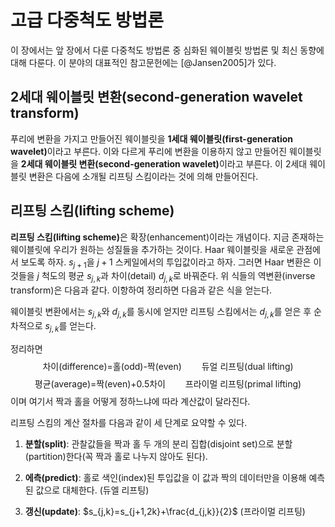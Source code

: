 # 고급 다중척도 방법론 {#admultiscale}

이 장에서는 앞 장에서 다룬 다중척도 방법론 중 심화된 웨이블릿 방법론 및 최신 동향에 대해 다룬다. 이 분야의 대표적인 참고문헌에는 [@Jansen2005]가 있다.

## 2세대 웨이블릿 변환(second-generation wavelet transform)

푸리에 변환을 가지고 만들어진 웨이블릿을 **1세대 웨이블릿(first-generation wavelet)**이라고 부른다. 이와 다르게 푸리에 변환을 이용하지 않고 만들어진 웨이블릿을 **2세대 웨이블릿 변환(second-generation wavelet)**이라고 부른다. 이 2세대 웨이블릿 변환은 다음에 소개될 리프팅 스킴이라는 것에 의해 만들어진다.

## 리프팅 스킴(lifting scheme)

**리프팅 스킴(lifting scheme)**은 확장(enhancement)이라는 개념이다. 지금 존재하는 웨이블릿에 우리가 원하는 성질들을 추가하는 것이다. Haar 웨이블릿을 새로운 관점에서 보도록 하자. $s_{j+1}$을 $j+1$ 스케일에서의 투입값이라고 하자. 그러면 Haar 변환은 이것들을 $j$ 척도의 평균 $s_{j,k}$과 차이(detail) $d_{j,k}$로 바꿔준다.
\begin{equation}
    s_{j,k}=\frac{s_{j+1,2k}+s_{j+1,2k+1}}{2}
\end{equation}
\begin{equation}
    d_{j,k}=s_{j+1,2k+1}+s_{j+1,2k}
\end{equation}
위 식들의 역변환(inverse transform)은 다음과 같다.
\begin{equation}
    s_{j+1,2k+1}=s_{j,k}+\frac{d_{j,k}}{2}
\end{equation}
\begin{equation}\label{eqn:four}
    s_{j+1,2k}=s_{j,k}-\frac{d_{j,k}}{2}
\end{equation}
이항하여 정리하면 다음과 같은 식을 얻는다.
\begin{equation}
    s_{j,k}=s_{j+1,2k}+\frac{d_{j,k}}{2}.
\end{equation}

웨이블릿 변환에서는 $s_{j,k}$와 $d_{j,k}$를 동시에 얻지만 리프팅 스킴에서는 $d_{j,k}$를 얻은 후 순차적으로 $s_{j,k}$를 얻는다.

정리하면
$$\text{차이(difference)=홀(odd)-짝(even)} \qquad{\text{듀얼 리프팅(dual lifting)}}$$
$$\text{평균(average)=짝(even)+0.5차이} \qquad{\text{프라이멀 리프팅(primal lifting)}}$$
이며 여기서 짝과 홀을 어떻게 정하느냐에 따라 계산값이 달라진다.

리프팅 스킴의 계산 절차를 다음과 같이 세 단계로 요약할 수 있다.

1. **분할(split)**: 관찰값들을 짝과 홀 두 개의 분리 집합(disjoint set)으로 분할(partition)한다(꼭 짝과 홀로 나누지 않아도 된다).

2. **에측(predict)**: 홀로 색인(index)된 투입값을 이 값과 짝의 데이터만을 이용해 예측된 값으로 대체한다. (듀엘 리프팅)

3. **갱신(update)**: $s_{j,k}=s_{j+1,2k}+\frac{d_{j,k}}{2}$ (프라이멀 리프팅)


